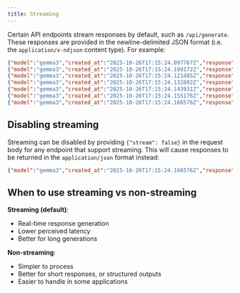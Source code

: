 ```yaml
---
title: Streaming
---
```


Certain API endpoints stream responses by default, such as `/api/generate`. These responses are provided in the newline-delimited JSON format (i.e. the `application/x-ndjson` content type). For example:

```json
{"model":"gemma3","created_at":"2025-10-26T17:15:24.097767Z","response":"That","done":false}
{"model":"gemma3","created_at":"2025-10-26T17:15:24.109172Z","response":"'","done":false}
{"model":"gemma3","created_at":"2025-10-26T17:15:24.121485Z","response":"s","done":false}
{"model":"gemma3","created_at":"2025-10-26T17:15:24.132802Z","response":" a","done":false}
{"model":"gemma3","created_at":"2025-10-26T17:15:24.143931Z","response":" fantastic","done":false}
{"model":"gemma3","created_at":"2025-10-26T17:15:24.155176Z","response":" question","done":false}
{"model":"gemma3","created_at":"2025-10-26T17:15:24.166576Z","response":"!","done":true, "done_reason": "stop"}
```

## Disabling streaming

Streaming can be disabled by providing `{"stream": false}` in the request body for any endpoint that support streaming. This will cause responses to be returned in the `application/json` format instead:

```json
{"model":"gemma3","created_at":"2025-10-26T17:15:24.166576Z","response":"That's a fantastic question!","done":true}
```

## When to use streaming vs non-streaming

**Streaming (default)**:
  - Real-time response generation
  - Lower perceived latency
  - Better for long generations

**Non-streaming**:
  - Simpler to process
  - Better for short responses, or structured outputs
  - Easier to handle in some applications